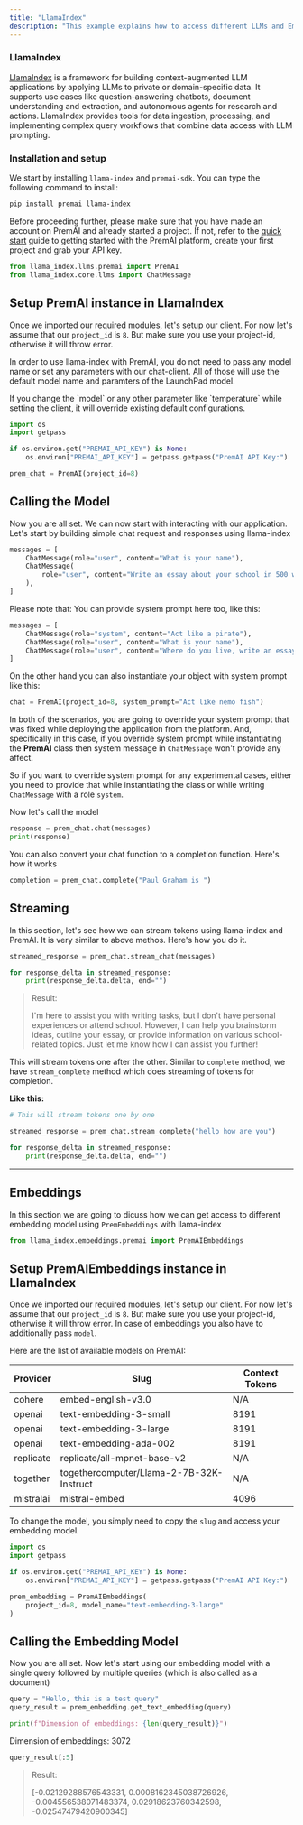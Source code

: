 ```yaml
---
title: "LlamaIndex"
description: "This example explains how to access different LLMs and Embedding Models in Llamaindex through PremAI SDK."
---
```


### LlamaIndex 

[LlamaIndex](https://github.com/run-llama/llama_index) is a framework for building context-augmented LLM applications by applying LLMs to private or domain-specific data. It supports use cases like question-answering chatbots, document understanding and extraction, and autonomous agents for research and actions. LlamaIndex provides tools for data ingestion, processing, and implementing complex query workflows that combine data access with LLM prompting.

### Installation and setup

We start by installing `llama-index` and `premai-sdk`. You can type the following command to install:

```bash
pip install premai llama-index
```

Before proceeding further, please make sure that you have made an account on PremAI and already started a project. If not, refer to the [quick start](https://docs.premai.io/introduction) guide to getting started with the PremAI platform, create your first project and grab your API key.

```python
from llama_index.llms.premai import PremAI
from llama_index.core.llms import ChatMessage
```

## Setup PremAI instance in LlamaIndex

Once we imported our required modules, let's setup our client. For now let's assume that our `project_id` is `8`. But make sure you use your project-id, otherwise it will throw error.

In order to use llama-index with PremAI, you do not need to pass any model name or set any parameters with our chat-client. All of those will use the default model name and paramters of the LaunchPad model.

<Note>
 If you change the `model` or any other parameter like `temperature` while setting the client, it will override existing default configurations.   
</Note>

```python
import os
import getpass

if os.environ.get("PREMAI_API_KEY") is None:
    os.environ["PREMAI_API_KEY"] = getpass.getpass("PremAI API Key:")

prem_chat = PremAI(project_id=8)
```
## Calling the Model

Now you are all set. We can now start with interacting with our application. Let's start by building simple chat request and responses using llama-index

```python
messages = [
    ChatMessage(role="user", content="What is your name"),
    ChatMessage(
        role="user", content="Write an essay about your school in 500 words"
    ),
]
```
Please note that: You can provide system prompt here too, like this:

```python
messages = [
    ChatMessage(role="system", content="Act like a pirate"),
    ChatMessage(role="user", content="What is your name"),
    ChatMessage(role="user", content="Where do you live, write an essay in 500 words"),
]
```
On the other hand you can also instantiate your object with system prompt like this:

```python
chat = PremAI(project_id=8, system_prompt="Act like nemo fish")
```
In both of the scenarios, you are going to override your system prompt that was fixed while deploying the application from the platform. And, specifically in this case, if you override system prompt while instantiating the **PremAI** class then system message in `ChatMessage` won't provide any affect.

So if you want to override system prompt for any experimental cases, either you need to provide that while instantiating the class or while writing `ChatMessage` with a role `system`.

Now let's call the model


```python
response = prem_chat.chat(messages)
print(response)
```
You can also convert your chat function to a completion function. Here's how it works

```python
completion = prem_chat.complete("Paul Graham is ")
```

## Streaming

In this section, let's see how we can stream tokens using llama-index and PremAI. It is very similar to above methos. Here's how you do it.

```python
streamed_response = prem_chat.stream_chat(messages)

for response_delta in streamed_response:
    print(response_delta.delta, end="")
```

>Result:
>
>I'm here to assist you with writing tasks, but I don't have personal experiences or attend school. However, I can help you brainstorm ideas, outline your essay, or provide information on various school-related topics. Just let me know how I can assist you further!

This will stream tokens one after the other. Similar to `complete` method, we have `stream_complete` method which does streaming of tokens for completion.

**Like this:**

```python
# This will stream tokens one by one

streamed_response = prem_chat.stream_complete("hello how are you")

for response_delta in streamed_response:
    print(response_delta.delta, end="")
```
------
## Embeddings
In this section we are going to dicuss how we can get access to different embedding model using `PremEmbeddings` with llama-index

```python
from llama_index.embeddings.premai import PremAIEmbeddings
```
## Setup PremAIEmbeddings instance in LlamaIndex

Once we imported our required modules, let's setup our client. For now let's assume that our `project_id` is `8`. But make sure you use your project-id, otherwise it will throw error. In case of embeddings you also have to additionally pass `model`. 

Here are the list of available models on PremAI:

| Provider    | Slug                                     | Context Tokens |
|-------------|------------------------------------------|----------------|
| cohere      | embed-english-v3.0                       | N/A            |
| openai      | text-embedding-3-small                   | 8191           |
| openai      | text-embedding-3-large                   | 8191           |
| openai      | text-embedding-ada-002                   | 8191           |
| replicate   | replicate/all-mpnet-base-v2              | N/A            |
| together    | togethercomputer/Llama-2-7B-32K-Instruct | N/A            |
| mistralai   | mistral-embed                            | 4096           |

To change the model, you simply need to copy the `slug` and access your embedding model.

```python
import os
import getpass

if os.environ.get("PREMAI_API_KEY") is None:
    os.environ["PREMAI_API_KEY"] = getpass.getpass("PremAI API Key:")

prem_embedding = PremAIEmbeddings(
    project_id=8, model_name="text-embedding-3-large"
)
```
## Calling the Embedding Model

Now you are all set. Now let's start using our embedding model with a single query followed by multiple queries (which is also called as a document)

```python
query = "Hello, this is a test query"
query_result = prem_embedding.get_text_embedding(query)
```

```python
print(f"Dimension of embeddings: {len(query_result)}")
```
Dimension of embeddings: 3072

```python
query_result[:5]
```
>Result:
>
>[-0.02129288576543331,
 0.0008162345038726926,
 -0.004556538071483374,
 0.02918623760342598,
 -0.02547479420900345]